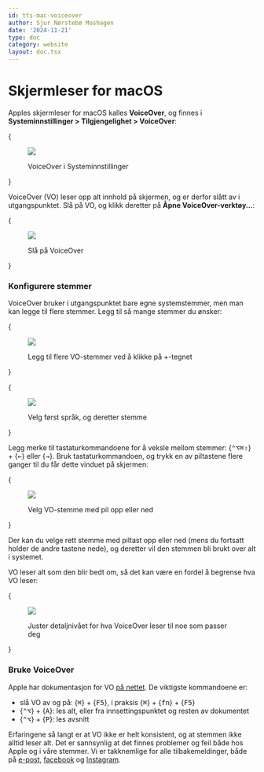 ```yaml
---
id: tts-mac-voiceover
author: Sjur Nørstebø Moshagen
date: '2024-11-21'
type: doc
category: website
layout: doc.tsx
---
```


# Skjermleser for macOS

Apples skjermleser for macOS kalles **VoiceOver**, og finnes i
**Systeminnstillinger > Tilgjengelighet > VoiceOver**:

{<figure>
  <img src="/static/images/doc/tts/mac-settings-voiceover.png" />
  <figcaption>VoiceOver i Systeminnstillinger</figcaption>
</figure>}

VoiceOver (VO) leser opp alt innhold på skjermen, og er derfor slått av i utgangspunktet. Slå på VO, og klikk deretter på **Åpne VoiceOver-verktøy...**:

{<figure>
  <img src="/static/images/doc/tts/mac-settings-voiceover-on.png" />
  <figcaption>Slå på VoiceOver</figcaption>
</figure>}

### Konfigurere stemmer

VoiceOver bruker i utgangspunktet bare egne systemstemmer, men man kan legge til flere stemmer. Legg til så mange stemmer du ønsker:

{<figure>
  <img src="/static/images/doc/tts/mac-vo-more-voices.png" />
  <figcaption>Legg til flere VO-stemmer ved å klikke på +-tegnet</figcaption>
</figure>}

{<figure>
  <img src="/static/images/doc/tts/mac-vo-more-voices-list.png" />
  <figcaption>Velg først språk, og deretter stemme</figcaption>
</figure>}

Legg merke til tastaturkommandoene for å veksle mellom stemmer: {<kbd>⌃⌥⌘⇧</kbd>} + {<kbd>←</kbd>} eller {<kbd>→</kbd>}. Bruk tastaturkommandoen, og trykk en av piltastene flere ganger til du får dette vinduet på skjermen:

{<figure>
  <img src="/static/images/doc/tts/mac-vo-voice-select.png" />
  <figcaption>Velg VO-stemme med pil opp eller ned</figcaption>
</figure>}

Der kan du velge rett stemme med piltast opp eller ned (mens du fortsatt holder de andre tastene nede), og deretter vil den stemmen bli brukt over alt i systemet.

VO leser alt som den blir bedt om, så det kan være en fordel å begrense hva VO leser:

{<figure>
  <img src="/static/images/doc/tts/mac-vo-detaillevel.png" />
  <figcaption>Juster detaljnivået for hva VoiceOver leser til noe som passer deg</figcaption>
</figure>}

### Bruke VoiceOver

Apple har dokumentasjon for VO [på nettet](https://support.apple.com/no-no/guide/voiceover/vo2706/mac). De viktigste kommandoene er:

- slå VO av og på: {<kbd>⌘</kbd>} + {<kbd>F5</kbd>}, i praksis {<kbd>⌘</kbd>} + {<kbd>fn</kbd>} + {<kbd>F5</kbd>}
- {<kbd>⌃⌥</kbd>} + {<kbd>A</kbd>}: les alt, eller fra innsettingspunktet og resten av dokumentet
- {<kbd>⌃⌥</kbd>} + {<kbd>P</kbd>}: les avsnitt

Erfaringene så langt er at VO ikke er helt konsistent, og at stemmen ikke alltid leser alt. Det er sannsynlig at det finnes problemer og feil både hos Apple og i våre stemmer. Vi er takknemlige for alle tilbakemeldinger, både på [e-post](feedback@divvun.no), [facebook](https://facebook.com/Divvun) og [Instagram](https://www.instagram.com/divvun.no/).
